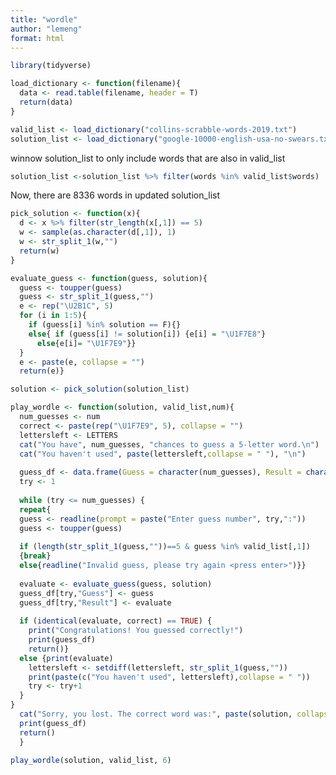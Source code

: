 ```yaml
---
title: "wordle"
author: "lemeng"
format: html
---
```



```r
library(tidyverse)

load_dictionary <- function(filename){
  data <- read.table(filename, header = T)
  return(data)
}

valid_list <- load_dictionary("collins-scrabble-words-2019.txt")
solution_list <- load_dictionary("google-10000-english-usa-no-swears.txt") #9884 rows

```

winnow solution_list to only include words that are also in valid_list

```r
solution_list <-solution_list %>% filter(words %in% valid_list$words)

```

Now, there are 8336 words in updated solution_list

```r

pick_solution <- function(x){
  d <- x %>% filter(str_length(x[,1]) == 5)
  w <- sample(as.character(d[,1]), 1)
  w <- str_split_1(w,"")
  return(w)
}

evaluate_guess <- function(guess, solution){
  guess <- toupper(guess)
  guess <- str_split_1(guess,"")
  e <- rep("\U2B1C", 5)
  for (i in 1:5){
    if (guess[i] %in% solution == F){}
    else{ if (guess[i] != solution[i]) {e[i] = "\U1F7E8"}
      else{e[i]= "\U1F7E9"}}
  }
  e <- paste(e, collapse = "")
  return(e)}


```

```r
solution <- pick_solution(solution_list)

play_wordle <- function(solution, valid_list,num){
  num_guesses <- num
  correct <- paste(rep("\U1F7E9", 5), collapse = "")
  lettersleft <- LETTERS
  cat("You have", num_guesses, "chances to guess a 5-letter word.\n")
  cat("You haven't used", paste(lettersleft,collapse = " "), "\n")
  
  guess_df <- data.frame(Guess = character(num_guesses), Result = character(num_guesses), stringsAsFactors = F)
  try <- 1
  
  while (try <= num_guesses) {
  repeat{
  guess <- readline(prompt = paste("Enter guess number", try,":"))
  guess <- toupper(guess)
  
  if (length(str_split_1(guess,""))==5 & guess %in% valid_list[,1])
  {break}
  else{readline("Invalid guess, please try again <press enter>")}}
    
  evaluate <- evaluate_guess(guess, solution)
  guess_df[try,"Guess"] <- guess
  guess_df[try,"Result"] <- evaluate
  
  if (identical(evaluate, correct) == TRUE) {
    print("Congratulations! You guessed correctly!")
    print(guess_df)
    return()}
  else {print(evaluate)
    lettersleft <- setdiff(lettersleft, str_split_1(guess,""))
    print(paste(c("You haven't used", lettersleft),collapse = " "))
    try <- try+1
  }
}
  cat("Sorry, you lost. The correct word was:", paste(solution, collapse = ""), "\n")
  print(guess_df)
  return()
  }
  
play_wordle(solution, valid_list, 6)
```

